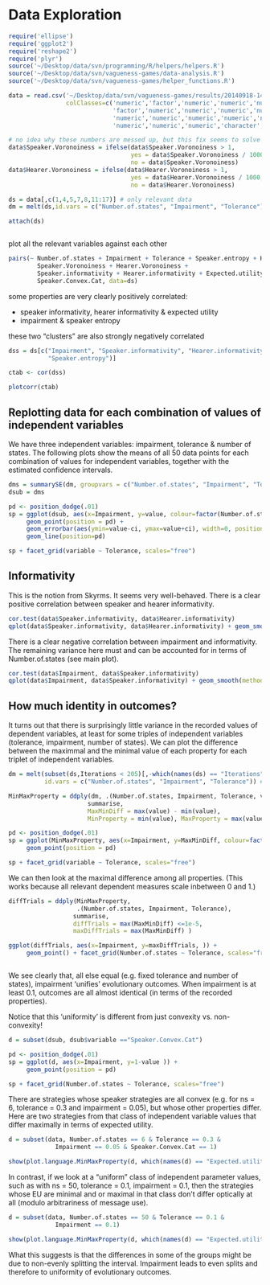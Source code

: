 Data Exploration
================

``` r

require('ellipse')
require('ggplot2')
require('reshape2')
require('plyr')
source('~/Desktop/data/svn/programming/R/helpers/helpers.R')
source('~/Desktop/data/svn/vagueness-games/data-analysis.R')
source('~/Desktop/data/svn/vagueness-games/helper_functions.R')

data = read.csv('~/Desktop/data/svn/vagueness-games/results/20140918-142408.varTolerance.csv', 
                colClasses=c('numeric','factor','numeric','numeric','numeric',
                             'factor','numeric','numeric','numeric','numeric',
                             'numeric','numeric','numeric','numeric','numeric',
                             'numeric','numeric','numeric','character','character'))

# no idea why these numbers are messed up, but this fix seems to solve it
data$Speaker.Voronoiness = ifelse(data$Speaker.Voronoiness > 1, 
                                  yes = data$Speaker.Voronoiness / 1000, 
                                  no = data$Speaker.Voronoiness)
data$Hearer.Voronoiness = ifelse(data$Hearer.Voronoiness > 1, 
                                  yes = data$Hearer.Voronoiness / 1000, 
                                  no = data$Hearer.Voronoiness)

ds = data[,c(1,4,5,7,8,11:17)] # only relevant data
dm = melt(ds,id.vars = c("Number.of.states", "Impairment", "Tolerance")) # melted data

attach(ds)



```

plot all the relevant variables against each other

``` r

pairs(~ Number.of.states + Impairment + Tolerance + Speaker.entropy + Hearer.entropy + 
        Speaker.Voronoiness + Hearer.Voronoiness +
        Speaker.informativity + Hearer.informativity + Expected.utility + Iterations +
        Speaker.Convex.Cat, data=ds)
```

some properties are very clearly positively correlated:

* speaker informativity, hearer informativity & expected utility
* impairment & speaker entropy

these two "clusters" are also strongly negatively correlated

``` r

dss = ds[c("Impairment", "Speaker.informativity", "Hearer.informativity", "Expected.utility",
           "Speaker.entropy")]

ctab <- cor(dss)

plotcorr(ctab)

```


Replotting data for each combination of values of independent variables
-----------------------------------------------------------------------

We have three independent variables: impairment, tolerance & number of states. The following plots show the means of all 50 data points for each combination of values for independent variables, together with the estimated confidence intervals.

```r

dms = summarySE(dm, groupvars = c("Number.of.states", "Impairment", "Tolerance", "variable"), measurevar="value")
dsub = dms

pd <- position_dodge(.01)
sp = ggplot(dsub, aes(x=Impairment, y=value, colour=factor(Number.of.states))) + 
     geom_point(position = pd) +
     geom_errorbar(aes(ymin=value-ci, ymax=value+ci), width=0, position=pd) +
     geom_line(position=pd) 

sp + facet_grid(variable ~ Tolerance, scales="free")

```

Informativity
-------------

This is the notion from Skyrms. It seems very well-behaved. There is a clear positive correlation between speaker and hearer informativity.

```r
cor.test(data$Speaker.informativity, data$Hearer.informativity)
qplot(data$Speaker.informativity, data$Hearer.informativity) + geom_smooth(method=lm)
```

There is a clear negative correlation between impairment and informativity. The remaining variance here must and can be accounted for in terms of Number.of.states (see main plot).

```r
cor.test(data$Impairment, data$Speaker.informativity)
qplot(data$Impairment, data$Speaker.informativity) + geom_smooth(method=lm)
```


How much identity in outcomes?
------------------------------

It turns out that there is surprisingly little variance in the recorded values of dependent variables, at least for some triples of independent variables (tolerance, impairment, number of states). We can plot the difference between the maximmal and the minimal value of each property for each triplet of independent variables.

```r

dm = melt(subset(ds,Iterations < 205)[,-which(names(ds) == "Iterations")],
          id.vars = c("Number.of.states", "Impairment", "Tolerance")) # melted data

MinMaxProperty = ddply(dm, .(Number.of.states, Impairment, Tolerance, variable), 
                      summarise, 
                      MaxMinDiff = max(value) - min(value),
                      MinProperty = min(value), MaxProperty = max(value), MeanProperty = mean(value))

pd <- position_dodge(.01)
sp = ggplot(MinMaxProperty, aes(x=Impairment, y=MaxMinDiff, colour=factor(Number.of.states))) + 
     geom_point(position = pd)

sp + facet_grid(variable ~ Tolerance, scales="free")
```

We can then look at the maximal difference among all properties. (This works because all relevant dependent measures scale inbetween 0 and 1.)

```r
diffTrials = ddply(MinMaxProperty,
                   .(Number.of.states, Impairment, Tolerance), 
                  summarise, 
                  diffTrials = max(MaxMinDiff) <=1e-5,
                  maxDiffTrials = max(MaxMinDiff) )

ggplot(diffTrials, aes(x=Impairment, y=maxDiffTrials, )) + 
     geom_point() + facet_grid(Number.of.states ~ Tolerance, scales="free")



```

We see clearly that, all else equal (e.g. fixed tolerance and number of states), impairment 'unifies' evolutionary outcomes. When impairment is at least 0.1, outcomes are all almost identical (in terms of the recorded properties).

Notice that this 'uniformity' is different from just convexity vs. non-convexity!

```r

d = subset(dsub, dsub$variable =="Speaker.Convex.Cat")

pd <- position_dodge(.01)
sp = ggplot(d, aes(x=Impairment, y=1-value )) + 
     geom_point(position = pd)

sp + facet_grid(Number.of.states ~ Tolerance, scales="free")

```

There are strategies whose speaker strategies are all convex (e.g. for ns = 6, tolerance = 0.3 and impairment = 0.05), but whose other properties differ. Here are two strategies from that class of independent variable values that differ maximally in terms of expected utility.

```r

d = subset(data, Number.of.states == 6 & Tolerance == 0.3 &
             Impairment == 0.05 & Speaker.Convex.Cat == 1)

show(plot.language.MinMaxProperty(d, which(names(d) == "Expected.utility")))

```

In contrast, if we look at a "uniform" class of independent parameter values, such as with ns = 50, tolerance = 0.1, impairment = 0.1, then the strategies whose EU are minimal and or maximal in that class don't differ optically at all (modulo arbitrariness of message use).

```r

d = subset(data, Number.of.states == 50 & Tolerance == 0.1 &
             Impairment == 0.1)

show(plot.language.MinMaxProperty(d, which(names(d) == "Expected.utility")))

```

What this suggests is that the differences in some of the groups might be due to non-evenly splitting the interval. Impairment leads to even splits and therefore to uniformity of evolutionary outcomes.